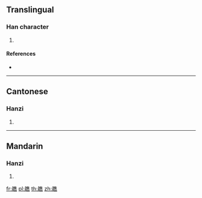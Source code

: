 {{character info/new}}
==Translingual==

===Han character===
{{Han char|rn=156|rad=走|as=12|sn=19|four=40803|canj=GOOGF}}

# {{defn|Han|sort=走12}}

====References====
* {{Han ref|kx=1220.200|dkj=37308|dj=1691.200|hdz=53501.010|uh=8DAD|ud=36269|bh=F34D|bd=62285}}

----

==Cantonese==

===Hanzi===
{{yue-hanzi|jyut=|y=jiu1}}

# {{defn|lang=yue|sort=走12}}

----

==Mandarin==

===Hanzi===
{{cmn-hanzi|pin=[[jiào]] ([[jiao4]]), [[yào]] ([[yao4]])|wg=chiao<sup>4</sup>, yao<sup>4</sup>}}

# {{defn|lang=cmn|sort=走12}}

[[fr:趭]]
[[pl:趭]]
[[th:趭]]
[[zh:趭]]
